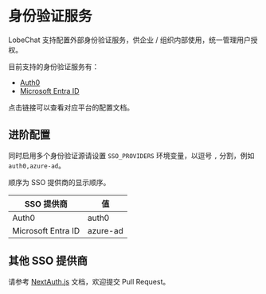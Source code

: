 # 身份验证服务

LobeChat 支持配置外部身份验证服务，供企业 / 组织内部使用，统一管理用户授权。

目前支持的身份验证服务有：

- [Auth0](/zh/self-hosting/sso-providers/auth0)
- [Microsoft Entra ID](/zh/self-hosting/sso-providers/microsoft-entra-id)

点击链接可以查看对应平台的配置文档。

## 进阶配置

同时启用多个身份验证源请设置 `SSO_PROVIDERS` 环境变量，以逗号 `,` 分割，例如 `auth0,azure-ad`。

顺序为 SSO 提供商的显示顺序。

| SSO 提供商 | 值 |
| --- | --- |
| Auth0 | auth0 |
| Microsoft Entra ID | azure-ad |

## 其他 SSO 提供商

请参考 [NextAuth.js][next-auth-js] 文档，欢迎提交 Pull Request。


[next-auth-js]: https://next-auth.js.org/providers